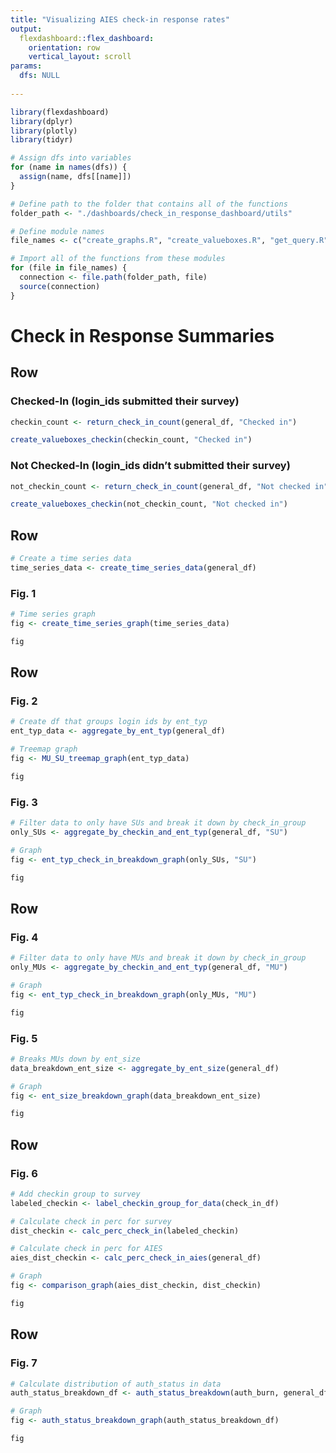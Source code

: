 ```yaml
---
title: "Visualizing AIES check-in response rates"
output: 
  flexdashboard::flex_dashboard:
    orientation: row
    vertical_layout: scroll
params:
  dfs: NULL
  
---
```


```r
library(flexdashboard)
library(dplyr)
library(plotly)
library(tidyr)
```

```r
# Assign dfs into variables
for (name in names(dfs)) {
  assign(name, dfs[[name]])
}
```

```r
# Define path to the folder that contains all of the functions
folder_path <- "./dashboards/check_in_response_dashboard/utils"

# Define module names
file_names <- c("create_graphs.R", "create_valueboxes.R", "get_query.R", "proc ss_data.R")

# Import all of the functions from these modules
for (file in file_names) {
  connection <- file.path(folder_path, file)
  source(connection)
}
```
# Check in Response Summaries
## Row
### Checked-In (login_ids submitted their survey)
```r
checkin_count <- return_check_in_count(general_df, "Checked in")

create_valueboxes_checkin(checkin_count, "Checked in")
```
### Not Checked-In (login_ids didn't submitted their survey)
```r
not_checkin_count <- return_check_in_count(general_df, "Not checked in")

create_valueboxes_checkin(not_checkin_count, "Not checked in")
```
## Row
```r
# Create a time series data
time_series_data <- create_time_series_data(general_df)
```
### Fig. 1
```r
# Time series graph
fig <- create_time_series_graph(time_series_data)

fig
```
## Row 
### Fig. 2
```r
# Create df that groups login ids by ent_typ
ent_typ_data <- aggregate_by_ent_typ(general_df)

# Treemap graph
fig <- MU_SU_treemap_graph(ent_typ_data)

fig
```
### Fig. 3
```r
# Filter data to only have SUs and break it down by check_in_group
only_SUs <- aggregate_by_checkin_and_ent_typ(general_df, "SU")

# Graph
fig <- ent_typ_check_in_breakdown_graph(only_SUs, "SU")

fig
```
## Row
### Fig. 4
```r
# Filter data to only have MUs and break it down by check_in_group
only_MUs <- aggregate_by_checkin_and_ent_typ(general_df, "MU")

# Graph
fig <- ent_typ_check_in_breakdown_graph(only_MUs, "MU")

fig
```
### Fig. 5
```r
# Breaks MUs down by ent_size
data_breakdown_ent_size <- aggregate_by_ent_size(general_df)

# Graph
fig <- ent_size_breakdown_graph(data_breakdown_ent_size)

fig
```
## Row
### Fig. 6
```r
# Add checkin group to survey
labeled_checkin <- label_checkin_group_for_data(check_in_df)

# Calculate check in perc for survey
dist_checkin <- calc_perc_check_in(labeled_checkin)

# Calculate check in perc for AIES
aies_dist_checkin <- calc_perc_check_in_aies(general_df)

# Graph
fig <- comparison_graph(aies_dist_checkin, dist_checkin)

fig
```
## Row
### Fig. 7
```r
# Calculate distribution of auth_status in data
auth_status_breakdown_df <- auth_status_breakdown(auth_burn, general_df)

# Graph
fig <- auth_status_breakdown_graph(auth_status_breakdown_df)

fig
```